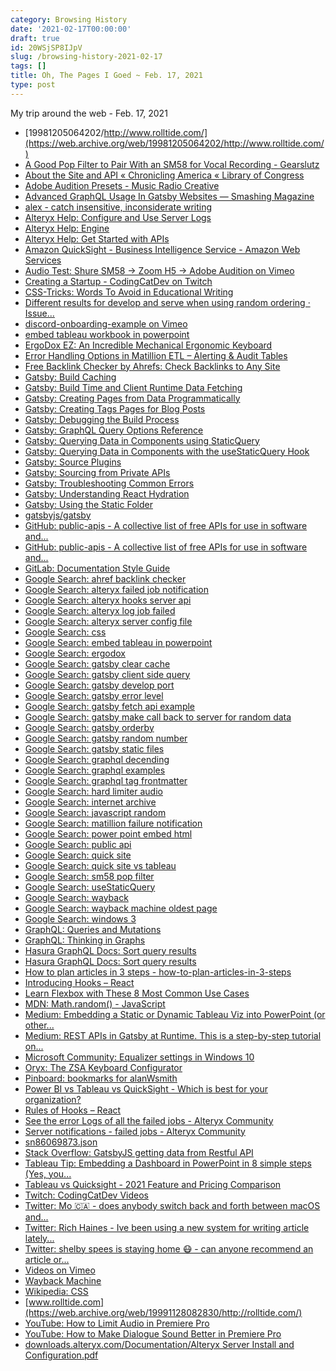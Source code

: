```yaml
---
category: Browsing History
date: '2021-02-17T00:00:00'
draft: true
id: 20WSjSP8IJpV
slug: /browsing-history-2021-02-17
tags: []
title: Oh, The Pages I Goed ~ Feb. 17, 2021
type: post
---
```


My trip around the web - Feb. 17, 2021

- [19981205064202/http://www.rolltide.com/](https://web.archive.org/web/19981205064202/http://www.rolltide.com/)
- [A Good Pop Filter to Pair With an SM58 for Vocal Recording - Gearslutz](https://www.gearslutz.com/board/newbie-audio-engineering-production-question-zone/1144950-good-pop-filter-pair-sm58-vocal-recording.html)
- [About the Site and API « Chronicling America « Library of Congress](https://chroniclingamerica.loc.gov/about/api/)
- [Adobe Audition Presets - Music Radio Creative](https://musicradiocreative.com/pages/presets)
- [Advanced GraphQL Usage In Gatsby Websites — Smashing Magazine](https://www.smashingmagazine.com/2020/09/advanced-graphql-usage-gatsby-websites/)
- [alex - catch insensitive, inconsiderate writing](https://alexjs.com/)
- [Alteryx Help: Configure and Use Server Logs](https://help.alteryx.com/current/server/configure-and-use-server-logs)
- [Alteryx Help: Engine](https://help.alteryx.com/current/server/engine)
- [Alteryx Help: Get Started with APIs](https://help.alteryx.com/current/developer-help/get-started-apis)
- [Amazon QuickSight - Business Intelligence Service - Amazon Web Services](https://aws.amazon.com/quicksight/)
- [Audio Test: Shure SM58 -&gt; Zoom H5 -&gt; Adobe Audition on Vimeo](https://vimeo.com/513146181)
- [Creating a Startup - CodingCatDev on Twitch](https://m.twitch.tv/videos/917753809)
- [CSS-Tricks: Words To Avoid in Educational Writing](https://css-tricks.com/words-avoid-educational-writing/)
- [Different results for develop and serve when using random ordering · Issue...](https://github.com/gatsbyjs/gatsby/issues/8707)
- [discord-onboarding-example on Vimeo](https://vimeo.com/504139546)
- [embed tableau workbook in powerpoint](https://community.tableau.com/s/question/0D54T00000C6TtzSAF/embed-tableau-workbook-in-powerpoint)
- [ErgoDox EZ: An Incredible Mechanical Ergonomic Keyboard](https://ergodox-ez.com/)
- [Error Handling Options in Matillion ETL – Alerting & Audit Tables](https://www.matillion.com/resources/blog/error-handling-options-in-matillion-etl-alerting-audit-tables)
- [Free Backlink Checker by Ahrefs: Check Backlinks to Any Site](https://ahrefs.com/backlink-checker)
- [Gatsby: Build Caching](https://www.gatsbyjs.com/docs/build-caching/)
- [Gatsby: Build Time and Client Runtime Data Fetching](https://www.gatsbyjs.com/docs/data-fetching/)
- [Gatsby: Creating Pages from Data Programmatically](https://www.gatsbyjs.com/docs/programmatically-create-pages-from-data/)
- [Gatsby: Creating Tags Pages for Blog Posts](https://www.gatsbyjs.com/docs/adding-tags-and-categories-to-blog-posts/)
- [Gatsby: Debugging the Build Process](https://www.gatsbyjs.com/docs/debugging-the-build-process/)
- [Gatsby: GraphQL Query Options Reference](https://www.gatsbyjs.com/docs/graphql-reference/)
- [Gatsby: Querying Data in Components using StaticQuery](https://www.gatsbyjs.com/docs/how-to/querying-data/static-query/#how-staticquery-differs-from-page-query)
- [Gatsby: Querying Data in Components with the useStaticQuery Hook](https://www.gatsbyjs.com/docs/how-to/querying-data/use-static-query/)
- [Gatsby: Source Plugins](https://www.gatsbyjs.com/docs/tutorial/part-five/)
- [Gatsby: Sourcing from Private APIs](https://www.gatsbyjs.com/docs/how-to/sourcing-data/sourcing-from-private-apis/)
- [Gatsby: Troubleshooting Common Errors](https://www.gatsbyjs.com/docs/how-to/local-development/troubleshooting-common-errors/)
- [Gatsby: Understanding React Hydration](https://www.gatsbyjs.com/docs/conceptual/react-hydration/)
- [Gatsby: Using the Static Folder](https://www.gatsbyjs.com/docs/how-to/images-and-media/static-folder/)
- [gatsbyjs/gatsby](https://api.github.com/repos/gatsbyjs/gatsby)
- [GitHub: public-apis - A collective list of free APIs for use in software and...](https://github.com/public-apis/public-apis)
- [GitHub: public-apis - A collective list of free APIs for use in software and...](https://github.com/public-apis/public-apis#music)
- [GitLab: Documentation Style Guide](https://docs.gitlab.com/ee/development/documentation/styleguide/index.html#usage-list)
- [Google Search: ahref backlink checker](https://www.google.com/search?client=safari&rls=en&q=ahref+backlink+checker&ie=UTF-8&oe=UTF-8)
- [Google Search: alteryx failed job notification](https://www.google.com/search?client=safari&rls=en&q=alteryx+failed+job+notification&ie=UTF-8&oe=UTF-8)
- [Google Search: alteryx hooks server api](https://www.google.com/search?newwindow=1&client=safari&rls=en&ei=toYtYIuREenA5gLyo6vgDA&q=alteryx+hooks+server+api&oq=alteryx+hooks+server+api&gs_lcp=Cgdnd3Mtd2l6EAMyCAghEBYQHRAeMggIIRAWEB0QHjIICCEQFhAdEB46BwgAEEcQsAM6BQghEKABOgUIIRCrAlCogQFYg4UBYNmIAWgBcAJ4AIABfYgB2AOSAQM0LjGYAQCgAQGqAQdnd3Mtd2l6yAEIwAEB&sclient=gws-wiz&ved=0ahUKEwiLxKvm6vHuAhVpoFkKHfLRCswQ4dUDCAw&uact=5)
- [Google Search: alteryx log job failed](https://www.google.com/search?client=safari&rls=en&q=alteryx+log+job+failed&ie=UTF-8&oe=UTF-8)
- [Google Search: alteryx server config file](https://www.google.com/search?client=safari&rls=en&q=alteryx+server+config+file&ie=UTF-8&oe=UTF-8)
- [Google Search: css](https://www.google.com/search?client=safari&rls=en&q=css&ie=UTF-8&oe=UTF-8)
- [Google Search: embed tableau in powerpoint](https://www.google.com/search?client=safari&rls=en&q=embed+tableau+in+powerpoint&ie=UTF-8&oe=UTF-8)
- [Google Search: ergodox](https://www.google.com/search?client=safari&rls=en&q=ergodox&ie=UTF-8&oe=UTF-8)
- [Google Search: gatsby clear cache](https://www.google.com/search?client=safari&rls=en&q=gatsby+clear+cache&ie=UTF-8&oe=UTF-8)
- [Google Search: gatsby client side query](https://www.google.com/search?client=safari&rls=en&q=gatsby+client+side+query&ie=UTF-8&oe=UTF-8)
- [Google Search: gatsby develop port](https://www.google.com/search?client=safari&rls=en&q=gatsby+develop+port&ie=UTF-8&oe=UTF-8)
- [Google Search: gatsby error level](https://www.google.com/search?client=safari&rls=en&q=gatsby+error+level&ie=UTF-8&oe=UTF-8)
- [Google Search: gatsby fetch api example](https://www.google.com/search?client=safari&rls=en&q=gatsby+fetch+api+example&ie=UTF-8&oe=UTF-8)
- [Google Search: gatsby make call back to server for random data](https://www.google.com/search?client=safari&rls=en&q=gatsby+make+call++back+to+server+for+random+data&ie=UTF-8&oe=UTF-8)
- [Google Search: gatsby orderby](https://www.google.com/search?client=safari&rls=en&q=gatsby+orderby&ie=UTF-8&oe=UTF-8)
- [Google Search: gatsby random number](https://www.google.com/search?client=safari&rls=en&q=gatsby+random++number&ie=UTF-8&oe=UTF-8)
- [Google Search: gatsby static files](https://www.google.com/search?client=safari&rls=en&q=gatsby+static+files&ie=UTF-8&oe=UTF-8)
- [Google Search: graphql decending](https://www.google.com/search?client=safari&rls=en&q=graphql+decending&ie=UTF-8&oe=UTF-8)
- [Google Search: graphql examples](https://www.google.com/search?client=safari&rls=en&q=graphql+examples&ie=UTF-8&oe=UTF-8)
- [Google Search: graphql tag frontmatter](https://www.google.com/search?client=safari&rls=en&q=graphql+tag+frontmatter&ie=UTF-8&oe=UTF-8)
- [Google Search: hard limiter audio](https://www.google.com/search?client=safari&rls=en&q=hard+limiter+audio&ie=UTF-8&oe=UTF-8)
- [Google Search: internet archive](https://www.google.com/search?client=safari&rls=en&q=internet+archive&ie=UTF-8&oe=UTF-8)
- [Google Search: javascript random](https://www.google.com/search?client=safari&rls=en&q=javascript+random&ie=UTF-8&oe=UTF-8)
- [Google Search: matillion failure notification](https://www.google.com/search?client=safari&rls=en&q=matillion+failure+notification&ie=UTF-8&oe=UTF-8)
- [Google Search: power point embed html](https://www.google.com/search?client=safari&rls=en&q=power+point+embed+html&ie=UTF-8&oe=UTF-8)
- [Google Search: public api](https://www.google.com/search?client=safari&rls=en&q=public+api&ie=UTF-8&oe=UTF-8)
- [Google Search: quick site](https://www.google.com/search?client=safari&rls=en&q=quick+site&ie=UTF-8&oe=UTF-8)
- [Google Search: quick site vs tableau](https://www.google.com/search?client=safari&rls=en&q=quick+site+vs+tableau&ie=UTF-8&oe=UTF-8)
- [Google Search: sm58 pop filter](https://www.google.com/search?client=safari&rls=en&q=sm58+pop+filter&ie=UTF-8&oe=UTF-8)
- [Google Search: useStaticQuery](https://www.google.com/search?client=safari&rls=en&q=useStaticQuery&ie=UTF-8&oe=UTF-8)
- [Google Search: wayback](https://www.google.com/search?client=safari&rls=en&q=wayback&ie=UTF-8&oe=UTF-8)
- [Google Search: wayback machine oldest page](https://www.google.com/search?client=safari&rls=en&q=wayback+machine+oldest+page&ie=UTF-8&oe=UTF-8)
- [Google Search: windows 3](https://www.google.com/search?q=windows+3&newwindow=1&client=safari&rls=en&tbm=isch&source=iu&ictx=1&fir=EIZS6i3z4weNmM%252CWhHuQ4-mPusEHM%252C_&vet=1&usg=AI4_-kTxh1kECBfxPNk8wP-0W79hyqJEmA&sa=X&ved=2ahUKEwjNpu_urfLuAhXqx1kKHcZ9BfoQ_h16BAgxEAE#imgrc=o_UrLZmNtI2k2M)
- [GraphQL: Queries and Mutations](https://graphql.org/learn/queries/)
- [GraphQL: Thinking in Graphs](https://graphql.org/learn/thinking-in-graphs/)
- [Hasura GraphQL Docs: Sort query results](https://hasura.io/docs/1.0/graphql/core/queries/sorting.html)
- [Hasura GraphQL Docs: Sort query results](https://hasura.io/docs/1.0/graphql/core/queries/sorting.html#the-order-by-argument)
- [How to plan articles in 3 steps - how-to-plan-articles-in-3-steps](https://richardhaines.dev/how-to-plan-articles-in-3-steps/)
- [Introducing Hooks – React](https://reactjs.org/docs/hooks-intro.html)
- [Learn Flexbox with These 8 Most Common Use Cases](https://www.freecodecamp.org/news/learn-flexbox-common-use-cases/)
- [MDN: Math.random() - JavaScript](https://developer.mozilla.org/en-US/docs/Web/JavaScript/Reference/Global_Objects/Math/random)
- [Medium: Embedding a Static or Dynamic Tableau Viz into PowerPoint (or other...](https://medium.com/@kristismith/embedding-a-tableau-viz-into-powerpoint-or-other-office-products-576496657658)
- [Medium: REST APIs in Gatsby at Runtime. This is a step-by-step tutorial on...](https://medium.com/@christinavhastenrath/rest-apis-in-gatsby-at-runtime-89a89dd976d7)
- [Microsoft Community: Equalizer settings in Windows 10](https://answers.microsoft.com/en-us/msoffice/forum/msoffice_powerpoint-mso_win10-mso_2019/importing-html-objects-into-powerpoint/43ffc6ec-87ed-47c5-b4c0-99b76945a975)
- [Oryx: The ZSA Keyboard Configurator](https://configure.ergodox-ez.com/my_layouts)
- [Pinboard: bookmarks for alanWsmith](https://pinboard.in/u:alanWsmith)
- [Power BI vs Tableau vs QuickSight - Which is best for your organization?](https://key2consulting.com/power-bi-vs-tableau-vs-amazon-quicksight-which-is-best-for-your-organization/)
- [Rules of Hooks – React](https://reactjs.org/docs/hooks-rules.html)
- [See the error Logs of all the failed jobs - Alteryx Community](https://community.alteryx.com/t5/Alteryx-Server-Discussions/See-the-error-Logs-of-all-the-failed-jobs/td-p/663565)
- [Server notifications - failed jobs - Alteryx Community](https://community.alteryx.com/t5/Alteryx-Server-Ideas/Server-notifications-failed-jobs/idi-p/506949)
- [sn86069873.json](https://chroniclingamerica.loc.gov/lccn/sn86069873.json)
- [Stack Overflow: GatsbyJS getting data from Restful API](https://stackoverflow.com/questions/49299309/gatsbyjs-getting-data-from-restful-api)
- [Tableau Tip: Embedding a Dashboard in PowerPoint in 8 simple steps (Yes, you...](https://www.vizwiz.com/2012/05/tableau-tip-embedding-dashboard-in.html)
- [Tableau vs Quicksight - 2021 Feature and Pricing Comparison](https://www.capterra.com/business-intelligence-software/compare/169810-77260/Quicksight-vs-Tableau)
- [Twitch: CodingCatDev Videos](https://m.twitch.tv/codingcatdev/profile)
- [Twitter: Mo 🇨🇦 - does anybody switch back and forth between macOS and...](https://twitter.com/agentm831/status/1362134516622524416)
- [Twitter: Rich Haines - Ive been using a new system for writing article lately...](https://twitter.com/studio_hungry/status/1362109837002362880?s=20)
- [Twitter: shelby spees is staying home 😷 - can anyone recommend an article or...](https://twitter.com/shelbyspees/status/1362146035682844674)
- [Videos on Vimeo](https://vimeo.com/)
- [Wayback Machine](https://web.archive.org/save/https://www.alanwsmith.com)
- [Wikipedia: CSS](https://en.wikipedia.org/wiki/CSS)
- [www.rolltide.com](https://web.archive.org/web/19991128082830/http://rolltide.com/)
- [YouTube: How to Limit Audio in Premiere Pro](https://www.youtube.com/watch?v=8rWGnj7do64)
- [YouTube: How to Make Dialogue Sound Better in Premiere Pro](https://www.youtube.com/watch?v=cSceBAQkwSo)
- [‎downloads.alteryx.com/Documentation/Alteryx Server Install and Configuration.pdf](http://downloads.alteryx.com/Documentation/Alteryx%20Server%20Install%20and%20Configuration.pdf)